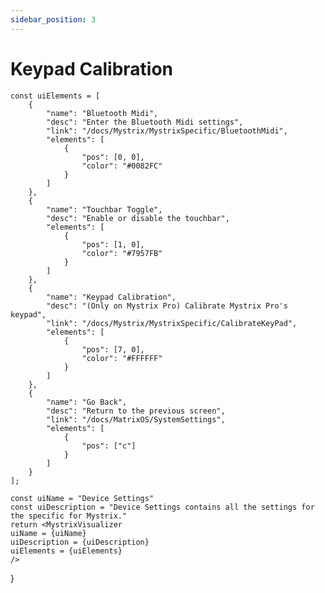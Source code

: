 ```yaml
---
sidebar_position: 3
---
```



# Keypad Calibration

    const uiElements = [
        {
            "name": "Bluetooth Midi",
            "desc": "Enter the Bluetooth Midi settings",
            "link": "/docs/Mystrix/MystrixSpecific/BluetoothMidi",
            "elements": [
                {
                    "pos": [0, 0],
                    "color": "#0082FC"
                }
            ]
        },
        {
            "name": "Touchbar Toggle",
            "desc": "Enable or disable the touchbar",
            "elements": [
                {
                    "pos": [1, 0],
                    "color": "#7957FB"
                }
            ]
        },
        {
            "name": "Keypad Calibration",
            "desc": "(Only on Mystrix Pro) Calibrate Mystrix Pro's keypad",
            "link": "/docs/Mystrix/MystrixSpecific/CalibrateKeyPad",
            "elements": [
                {
                    "pos": [7, 0],
                    "color": "#FFFFFF"
                }
            ]
        },
        {
            "name": "Go Back",
            "desc": "Return to the previous screen",
            "link": "/docs/MatrixOS/SystemSettings",
            "elements": [
                {
                    "pos": ["c"]
                }
            ]
        }
    ];

    const uiName = "Device Settings"
    const uiDescription = "Device Settings contains all the settings for the specific for Mystrix."
    return <MystrixVisualizer 
    uiName = {uiName}
    uiDescription = {uiDescription}
    uiElements = {uiElements}
    />
}

<DeviceSettings />

